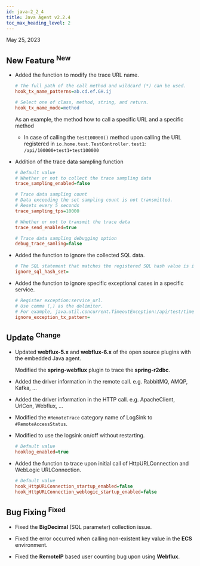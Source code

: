 ```yaml
---
id: java-2_2_4
title: Java Agent v2.2.4
toc_max_heading_level: 2
---
```


May 25, 2023

## New Feature <sup><Status>New</Status></sup>

-   Added the function to modify the trace URL name.

    ```ini title='whatap.conf'
    # The full path of the call method and wildcard (*) can be used.
    hook_tx_name_patterns=ab.cd.ef.GH.ij

    # Select one of class, method, string, and return.
    hook_tx_name_mode=method
    ```

    As an example, the method how to call a specific URL and a specific method

    -   In case of calling the `test100000()` method upon calling the URL registered in `io.home.test.TestController.test1`: `/api/100000+test1+test100000`

-   Addition of the trace data sampling function

    ```ini title='whatap.conf'
    # Default value
    # Whether or not to collect the trace sampling data
    trace_sampling_enabled=false

    # Trace data sampling count
    # Data exceeding the set sampling count is not transmitted.
    # Resets every 5 seconds
    trace_sampling_tps=10000

    # Whether or not to transmit the trace data
    trace_send_enabled=true

    # Trace data sampling debugging option
    debug_trace_samling=false
    ```

-   Added the function to ignore the collected SQL data.

    ```ini title='whatap.conf'
    # The SQL statement that matches the registered SQL hash value is ignored.
    ignore_sql_hash_set=
    ```

-   Added the function to ignore specific exceptional cases in a specific service.

    ```ini title='whatap.conf'
    # Register exception:service_url.
    # Use comma (,) as the delimiter.
    # For example, java.util.concurrent.TimeoutException:/api/test/timeout,org.springframework.web.util.NestedServletException:/api/posts/test/cexception
    ignore_exception_tx_pattern=
    ```

## Update <sup><Status>Change</Status></sup>

-   Updated **webflux-5.x** and **webflux-6.x** of the open source plugins with the embedded Java agent.

    Modified the **spring-webflux** plugin to trace the **spring-r2dbc**.

-   Added the driver information in the remote call. e.g. RabbitMQ, AMQP, Kafka, …

-   Added the driver information in the HTTP call. e.g. ApacheClient, UrlCon, Webflux, …

-   Modified the `#RemoteTrace` category name of LogSink to `#RemoteAccessStatus`.

-   Modified to use the logsink on/off without restarting.
    ```ini title='whatap.conf'
    # Default value
    hooklog_enabled=true
    ```

-   Added the function to trace upon initial call of HttpURLConnection and WebLogic URLConnection.
    ```ini title='whatap.conf'
    # Default value
    hook_HttpURLConnection_startup_enabled=false
    hook_HttpURLConnection_weblogic_startup_enabled=false
    ```

## Bug Fixing <sup><Status>Fixed</Status></sup>

-   Fixed the **BigDecimal** (SQL parameter) collection issue.

-   Fixed the error occurred when calling non-existent key value in the **ECS** environment.

-   Fixed the **RemoteIP** based user counting bug upon using **Webflux**.
